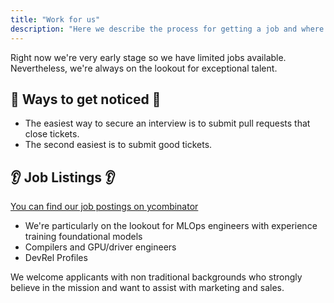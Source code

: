 ```yaml
---
title: "Work for us"
description: "Here we describe the process for getting a job and where to find open-jobs"
---
```


Right now we're very early stage so we have limited jobs available.  
Nevertheless, we're always on the lookout for exceptional talent.

## 👀 Ways to get noticed 👀

* The easiest way to secure an interview is to submit pull requests that close tickets.
* The second easiest is to submit good tickets.

## 👂 Job Listings 👂

[You can find our job postings on ycombinator](https://www.ycombinator.com/companies/anarchy/jobs)

* We're particularly on the lookout for MLOps engineers with experience training foundational models
* Compilers and GPU/driver engineers
* DevRel Profiles

We welcome applicants with non traditional backgrounds who strongly believe in the mission and want 
to assist with marketing and sales.